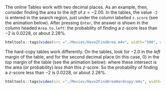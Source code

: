 The online Tables work with two decimal places.
As an example, then, consider finding the area to the *left* of $z=-2.00$.
In the tables,
the value `-2` is entered in the search region, just under the column labelled `z.score`
(see the animation below).
After pressing `Enter`,
the answer is shown in the column headed `Area.to.left`:
the probability of finding a $z$-score less than $-2$ is 0.0228, or about 2.28\%.




<!-- ```{r TablesExampleHTML, echo=FALSE, fig.align="center", fig.cap='Using the online tables to compute the probability that $z$ is less than -2'} -->
<!-- knitr::include_graphics("./children/TablesExampleHTML.png") -->
<!-- ``` -->


<div style="text-align:center;">
```r
htmltools::tags$video(src ="./Movies/HaveZFindArea.m4v", width="500", autoplay="autoplay", controls="controls", loop="loop", style="padding:5px; border: 2px solid gray;")
```
</div>



The hard-copy tables work differently.
On the tables,
look for $-2.0$ in the *left* margin of the table,
and for the second decimal place (in this case, 0)
in the *top* margin of the table
(see the animation below):
where these intersect is the area (or probability) *less than* this $z$-score.
So the probability of finding a $z$-score less than $-2$ is 0.0228, or about 2.28\%.



<div style="text-align:center;">
```r
htmltools::tags$video(src ="./Movies/HaveZFindAreaHardcopy.m4v", width="500", autoplay="autoplay", controls="controls", loop="loop", style="padding:5px; border: 2px solid gray;")
```
</div>
